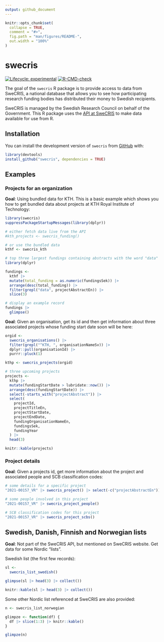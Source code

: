 ```yaml
---
output: github_document
---
```


<!-- README.md is generated from README.Rmd. Please edit that file -->

```r
knitr::opts_chunk$set(
  collapse = TRUE,
  comment = "#>",
  fig.path = "man/figures/README-",
  out.width = "100%"
)
```

# swecris

<!-- badges: start -->
[![Lifecycle: experimental](https://img.shields.io/badge/lifecycle-experimental-orange.svg)](https://www.tidyverse.org/lifecycle/#experimental)
[![R-CMD-check](https://github.com/KTH-Library/swecris/actions/workflows/R-CMD-check.yaml/badge.svg)](https://github.com/KTH-Library/swecris/actions/workflows/R-CMD-check.yaml)
<!-- badges: end -->

The goal of the `swecris` R package is to provide access to data from SweCRIS, a national database that allows you to see how participating research funding bodies has distributed their money to Swedish recipients. 

SweCRIS is managed by the Swedish Research Council on behalf of the Government. This R package uses the [API at SweCRIS](https://swecris-api.vr.se/index.html) to make data available for use from R.

## Installation

You can install the development version of `swecris` from [GitHub](https://github.com/KTH-Library/swecris) with:

``` r
library(devtools)
install_github("swecris", dependencies = TRUE)
```

## Examples


### Projects for an organization

**Goal**: Using bundled data for KTH. This is a basic example which shows you how to get bundled data about projects at KTH Royal Institute of Technology:

```r
library(swecris)
suppressPackageStartupMessages(library(dplyr))

# either fetch data live from the API
#kth_projects <- swecris_funding()

# or use the bundled data
kthf <- swecris_kth

# top three largest fundings containing abstracts with the word "data"
library(dplyr)

fundings <- 
  kthf |>
  mutate(total_funding = as.numeric(fundingsSek)) |>
  arrange(desc(total_funding)) |>
  filter(grepl("data", projectAbstractEn)) |>
  slice(3)

# display an example record
fundings |>
  glimpse()

```

**Goal**: Given an organisation, get its id and then get information about three associated projects whose funding start date soon will be here:

```r

orgid <- 
  swecris_organisations() |>
  filter(grepl("^KTH, ", organisationNameSv)) |>
  dplyr::pull(organisationId) |>
  purrr::pluck(1)

kthp <- swecris_projects(orgid)

# three upcoming projects
projects <- 
  kthp |> 
  mutate(fundingStartDate > lubridate::now()) |>
  arrange(desc(fundingStartDate)) |> 
  select(-starts_with("projectAbstract")) |>
  select(
    projectId, 
    projectTitleEn, 
    projectStartDate, 
    projectEndDate, 
    fundingOrganisationNameEn, 
    fundingsSek, 
    fundingYear
  ) |>
  head(3)

knitr::kable(projects)
```
### Project details

**Goal**: Given a projects id, get more information about the project and associated people and SCB classification codes:

```r

# some details for a specific project
"2021-00157_VR" |> swecris_project() |> select(-c("projectAbstractEn")) |> t()

# some people involved in this project
"2021-00157_VR" |> swecris_project_people()

# SCB classification codes for this project
"2021-00157_VR" |> swecris_project_scbs()

```

## Swedish, Danish, Finnish and Norwegian lists

**Goal**: Not part of the SweCRIS API, but mentioned on SweCRIS website. Get data for some Nordic "lists".

Swedish list (the first few records):

```r
sl <- 
  swecris_list_swedish()

glimpse(sl |> head(3) |> collect())

knitr::kable(sl |> head(3) |> collect())
```

Some other Nordic list referenced at SweCRIS are also provided:

```r
n <- swecris_list_norwegian

glimpze <- function(df) {
  df |> slice(1:3) |> knitr::kable()
}

glimpze(n)
```
